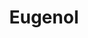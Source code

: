 ---
title: Eugenol
aka:
  - 4-allyl-2-methoxyphenol
duration_chart_title: Oral Duration of Eugenol
duration_chart:
  total: 15–30 minutes
  onset: 2–5 minutes
  coming_up: 5–10 minutes
  plateau: 10–20 minutes
  coming_down: 5–10 minutes
  after_effects: 15–30 minutes
positive_effects: mood lift, increased energy, feelings of connection, sensory appreciation
neutral_effects: appetite suppression, disinhibition
negative_effects: increased heart rate, muscle tension
image_location: /src/assets/Images/Eugenol/Eugenol (structural formula).png
dosage_table:
  title: Oral Dosage of Eugenol
  threshold: 10 mg
  light: 50 mg
  common: 100 mg
  strong: 200 mg
  heavy: 300+ mg
--- 